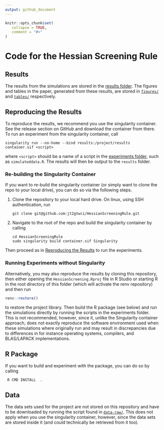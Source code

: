 ```yaml
---
output: github_document
---
```


<!-- README.md is generated from README.Rmd. Please edit that file -->

```r
knitr::opts_chunk$set(
   collapse = TRUE,
   comment = "#>"
)
```

# Code for the Hessian Screening Rule

<!-- badges: start -->
<!-- badges: end -->

## Results

The results from the simulations are stored in the [results folder](results/).
The figures and tables in the paper, generated from these results, are stored
in [`figures/`](figures/) and [`tables/`](tables/) respectively.

## Reproducing the Results

To reproduce the results, we recommend you use the singularity container. 
See the release section on GitHub and download the container from there. To
run an experiment from the singularity container, call

```shell
singularity run --no-home --bind results:/project/results container.sif <script>
```

where `<script>` should be a name of a script in the
[experiments folder](experiments/), such as `simulateddata.R`. The results
will then be output to the `results` folder.

### Re-building the Singularity Container

If you want to re-build the singularity container (or
simply want to clone the repo to your local drive), you can
do so via the following steps.

1. Clone the repository to your local hard drive. On linux, using
   SSH authentication, run

   ```shell
   git clone git@github.com:jt2gtwci/HessianScreeningRule.git
   ```

3. Navigate to the root of the repo and
   build the singularity container by calling

   ```shell
   cd HessianScreeningRule
   sudo singularity build container.sif Singularity
   ```

Then proceed as in [Reproducing the Results](#reproducing-the-results)
to run the experiments.

### Running Experiments without Singularity

Alternatively, you may also reproduce the results by cloning this repository,
then either opening the `HessianScreening.Rproj` file in R Studio or starting
R in the root directory of this folder (which will activate the renv
repository) and then run

```r
renv::restore()
```

to restore the project library. Then build the R package (see below) and run
the simulations directly by running the scripts in the experiments folder. This
is not recommended, however, since it, unlike the Singularity container
approach, does not exactly reproduce the software environment used when these
simulations where originally run and may result in discrepancies due to
differences in for instance operating systems, compilers, and BLAS/LAPACK
implementations.

## R Package

If you want to build
and experiment with the package, you can do so by calling

```shell
 R CMD INSTALL  .
```

## Data

The data sets used for the project are not stored on this repository and have
to be downloaded by running the script found in [`data-raw/`](data-raw/).
This does not apply when you use the singularity container, however,
since the data sets are stored inside it (and could technically be retrieved
from it too).

